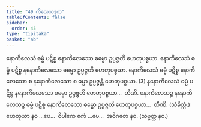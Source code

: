 ```yaml
---
title: "49 ကိလေသဒုက"
tableOfContents: false
sidebar:
  order: 45
type: "tipitaka"
basket: "ab"
---
```



<DynamicBreadcrumb />

<Division number="68">

<Paragraph number="210">
နောကိလေသံ ဓမ္မံ ပဋိစ္စ နောကိလေသော ဓမ္မော ဥပ္ပဇ္ဇတိ ဟေတုပစ္စယာ. နောကိလေသံ ဓမ္မံ ပဋိစ္စ နနောကိလေသော ဓမ္မော ဥပ္ပဇ္ဇတိ ဟေတုပစ္စယာ. နောကိလေသံ ဓမ္မံ ပဋိစ္စ နောကိလေသော စ နနောကိလေသော စ ဓမ္မာ ဥပ္ပဇ္ဇန္တိ ဟေတုပစ္စယာ. (3)
</Paragraph>

<Paragraph number="211">
နနောကိလေသံ ဓမ္မံ ပဋိစ္စ နနောကိလေသော ဓမ္မော ဥပ္ပဇ္ဇတိ ဟေတုပစ္စယာ…  တီဏိ.
</Paragraph>

<Paragraph number="212">
နောကိလေသဉ္စ နနောကိလေသဉ္စ ဓမ္မံ ပဋိစ္စ နောကိလေသော ဓမ္မော ဥပ္ပဇ္ဇတိ ဟေတုပစ္စယာ…  တီဏိ. (သံခိတ္တံ.)
</Paragraph>

<Paragraph number="213">
ဟေတုယာ နဝ …ပေ…  ဝိပါကေ ဧကံ …ပေ…  အဝိဂတေ နဝ. (သဗ္ဗတ္ထ နဝ.)
</Paragraph>
</Division>